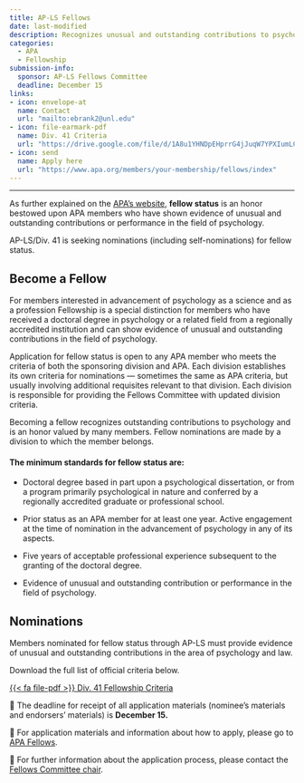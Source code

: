 ```yaml
---
title: AP-LS Fellows
date: last-modified
description: Recognizes unusual and outstanding contributions to psychology and law and to AP-LS. is an honor valued by many members. Fellow nominations are made by a division to which the member belongs.
categories: 
  - APA
  - Fellowship
submission-info:
  sponsor: AP-LS Fellows Committee
  deadline: December 15
links:
- icon: envelope-at
  name: Contact
  url: "mailto:ebrank2@unl.edu"
- icon: file-earmark-pdf
  name: Div. 41 Criteria
  url: "https://drive.google.com/file/d/1A8u1YHNDpEHprrG4jJuqW7YPXIumLCAG/view?usp=sharing"
- icon: send
  name: Apply here
  url: "https://www.apa.org/members/your-membership/fellows/index"
---
```


<hr>

As further explained on the [APA's website](https://www.apa.org/members/your-membership/fellows/index), **fellow status** is an honor bestowed upon APA members who have shown evidence of unusual and outstanding contributions or performance in the field of psychology. 

AP-LS/Div. 41 is seeking nominations (including self-nominations) for fellow status.

::: {.panel-tabset}
## Become a Fellow
For members interested in advancement of psychology as a science and as a profession
Fellowship is a special distinction for members who have received a doctoral degree in psychology or a related field from a regionally accredited institution and can show evidence of unusual and outstanding contributions in the field of psychology.

Application for fellow status is open to any APA member who meets the criteria of both the sponsoring division and APA. Each division establishes its own criteria for nominations — sometimes the same as APA criteria, but usually involving additional requisites relevant to that division. Each division is responsible for providing the Fellows Committee with updated division criteria.

Becoming a fellow recognizes outstanding contributions to psychology and is an honor valued by many members. Fellow nominations are made by a division to which the member belongs.

#### The minimum standards for fellow status are:

-   Doctoral degree based in part upon a psychological dissertation, or from a program primarily psychological in nature and conferred by a regionally accredited graduate or professional school.

-   Prior status as an APA member for at least one year. Active engagement at the time of nomination in the advancement of psychology in any of its aspects.

-   Five years of acceptable professional experience subsequent to the granting of the doctoral degree.

-   Evidence of unusual and outstanding contribution or performance in the field of psychology.

## Nominations

Members nominated for fellow status through AP-LS must provide evidence of unusual and outstanding contributions in the area of psychology and law.

::: {.simple-info}
Download the full list of official criteria below.

[{{< fa file-pdf >}} Div. 41 Fellowship Criteria](https://drive.google.com/file/d/1A8u1YHNDpEHprrG4jJuqW7YPXIumLCAG/view?usp=sharing){.btn-action .btn .btn-primary role="button"}

:::

📆 The deadline for receipt of all application materials (nominee's materials and endorsers' materials) is **December 15.**

🔗 For application materials and information about how to apply, please go to [APA Fellows](http://www.apa.org/members/your-membership/fellows/index.aspx).

📧 For further information about the application process, please contact the [Fellows Committee chair](../../about/committees.html).
:::


